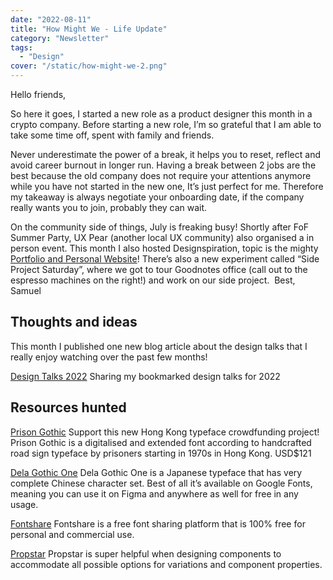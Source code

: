 ```yaml
---
date: "2022-08-11"
title: "How Might We - Life Update"
category: "Newsletter"
tags:
  - "Design"
cover: "/static/how-might-we-2.png"
---
```


Hello friends,

So here it goes, I started a new role as a product designer this month in a crypto company. Before starting a new role, I’m so grateful that I am able to take some time off, spent with family and friends. 

Never underestimate the power of a break, it helps you to reset, reflect and avoid career burnout in longer run. Having a break between 2 jobs are the best because the old company does not require your attentions anymore while you have not started in the new one, It’s just perfect for me. Therefore my takeaway is always negotiate your onboarding date, if the company really wants you to join, probably they can wait.

On the community side of things, July is freaking busy! Shortly after FoF Summer Party, UX Pear (another local UX community) also organised a in person event. This month I also hosted Designspiration, topic is the mighty [Portfolio and Personal Website](https://medium.com/friends-of-figma-hong-kong/tips-on-building-your-ux-design-portfolio-ed9ed159b18c)! There’s also a new experiment called “Side Project Saturday”, where we got to tour Goodnotes office (call out to the espresso machines on the right!) and work on our side project. 
Best,
Samuel

## Thoughts and ideas

This month I published one new blog article about the design talks that I really enjoy watching over the past few months!

[Design Talks 2022](https://desktopofsamuel.com/design-talks-2022/)
Sharing my bookmarked design talks for 2022

## Resources hunted

[Prison Gothic](https://juxtdesign.cc/resources/prison-gothic/)
Support this new Hong Kong typeface crowdfunding project! Prison Gothic is a digitalised and extended font according to handcrafted road sign typeface by prisoners starting in 1970s in Hong Kong. USD$121

[Dela Gothic One](https://juxtdesign.cc/resources/dela-gothic-one/)
Dela Gothic One is a Japanese typeface that has very complete Chinese character set. Best of all it’s available on Google Fonts, meaning you can use it on Figma and anywhere as well for free in any usage.

[Fontshare](https://juxtdesign.cc/resources/fontshare/)
Fontshare is a free font sharing platform that is 100% free for personal and commercial use.

[Propstar](https://juxtdesign.cc/resources/propstar/)
Propstar is super helpful when designing components to accommodate all possible options for variations and component properties.

